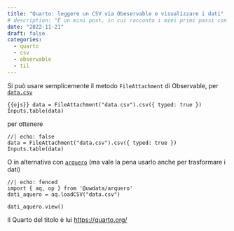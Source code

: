 ```yaml
---
title: "Quarto: leggere un CSV via Obeservable e visualizzare i dati"
# description: "È un mini post, in cui racconto i miei primi passi con un sito in quarto"
date: "2022-11-21"
draft: false
categories:
  - quarto
  - csv
  - observable
  - til
---
```



Si può usare semplicemente il metodo `FileAttachment` di Observable, per [`data.csv`](data.csv)


```{{ojs}}
data = FileAttachment("data.csv").csv({ typed: true })
Inputs.table(data)
```

per ottenere

```ojs
//| echo: false
data = FileAttachment("data.csv").csv({ typed: true })
Inputs.table(data)
```


O in alternativa con [`arquero`](https://observablehq.com/@uwdata/introducing-arquero) (ma vale la pena usarlo anche per trasformare i dati)

```ojs
//| echo: fenced
import { aq, op } from '@uwdata/arquero'
dati_aquero = aq.loadCSV("data.csv")

dati_aquero.view()
```


::: {.callout-note}
Il Quarto del titolo è lui <https://quarto.org/>
:::
